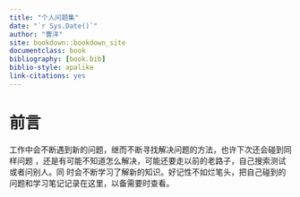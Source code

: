 ```yaml
--- 
title: "个人问题集"
date: "`r Sys.Date()`"
author: "曹洋"
site: bookdown::bookdown_site
documentclass: book
bibliography: [book.bib]
biblio-style: apalike
link-citations: yes
---
```


# 前言 {-}

工作中会不断遇到新的问题，继而不断寻找解决问题的方法，也许下次还会碰到同样问题
，还是有可能不知道怎么解决，可能还要走以前的老路子，自己搜索测试或者问别人。同
时会不断学习了解新的知识。好记性不如烂笔头，把自己碰到的问题和学习笔记记录在这里，以备需要时查看。
